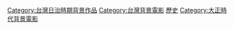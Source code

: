 
[[Category:台灣日治時期背景作品|Category:台灣日治時期背景作品]]
[[Category:台灣背景電影|Category:台灣背景電影]]
[[Category:日本戰前昭和時代背景電影|歷史]]
[[Category:大正時代背景電影|Category:大正時代背景電影]]